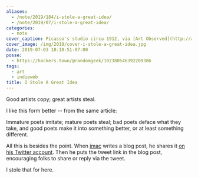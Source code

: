 ```yaml
---
aliases:
  - /note/2019/184/i-stole-a-great-idea/
  - /note/2019/07/i-stole-a-great-idea/
categories:
  - note
cover_caption: Picasso's studio circa 1912, via [Art Observed](http://artobserved.com/2011/03/go-see-new-york-picasso-guitars-1912-1914-at-the-moma-through-june-06-2011/)
cover_image: /img/2019/cover-i-stole-a-great-idea.jpg
date: 2019-07-03 18:10:51-07:00
posse:
  - https://hackers.town/@randomgeek/102380546392209386
tags:
  - art
  - indieweb
title: I Stole A Great Idea
---
```


<Quote
  from="probably not Picasso"
  cite="https://quoteinvestigator.com/2013/03/06/artists-steal/" >

Good artists copy; great artists steal.

</Quote>

I like this form better -- from the same article:

<Quote>

Immature poets imitate; mature poets steal; bad poets deface what they take,
and good poets make it into something better, or at least something different.

</Quote>

All this is besides the point.
When [jmac][] writes a blog post, he shares it [on his Twitter account][].
Then he puts the tweet link in the blog post, encouraging folks to share or reply via the tweet.

I stole that for here.

[jmac]: https://jmac.org/
[on his Twitter account]: https://twitter.com/jmacdotorg

